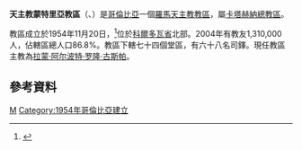 {{Infobox Roman Catholic diocese
|jurisdiction     = 教區
|name            = 蒙特里亞
 |latin= Dioecesis Monteriensis
|image =Escudo de la Diócesis de Montería.svg
|caption = 教區徽章
 |location = [[哥倫比亞|哥倫比亞]]
|territory = [[科爾多瓦省_(哥倫比亞)|科爾多瓦省]]北部
|population = 1,310,000
|rite = [[罗马礼|罗马礼]]
|patron =
|province = 卡塔赫納
|established = 1954年
|cathedral = [[聖葉理諾主教座堂_(蒙特里亞)|聖葉理諾主教座堂]]
|co-cathedral =
|leadership = 主教
|website =
|pope = 
|patriarch=
|metropolitan =
|ordinary = [[拉蒙·阿尔波特·罗隆·古斯帕|拉蒙·阿尔波特·罗隆·古斯帕]]
|coadjutor archbishop =
|coadjutor bishop =
|auxiliary =
|emeritus = }} 

'''天主教蒙特里亞教區'''（{{lang-la|Dioecesis Monteriensis}}、{{lang-es|Diócesis de Montería}}）是[[哥倫比亞|哥倫比亞]]一個[[羅馬天主教|羅馬天主教]][[教區|教區]]，屬[[天主教卡塔赫納總教區|卡塔赫納總教區]]。

教區成立於1954年11月20日，<ref>{{cite journal
|journal=[[宗座公報|宗座公報]]
|publisher=梵蒂岡出版社
|date=1955年
|volume=47
|title=''Quoniam Christus''
|page=171
|url=http://www.vatican.va/archive/aas/documents/AAS%2047%20%5B1955%5D%20-%20ocr.pdf
|access-date=2013-06-28
|archive-date=2020-02-02
|archive-url=https://web.archive.org/web/20200202032807/http://www.vatican.va/archive/aas/documents/AAS%2047%20%5B1955%5D%20-%20ocr.pdf
|dead-url=no
}}</ref>位於[[科爾多瓦省_(哥倫比亞)|科爾多瓦省]]北部。2004年有教友1,310,000人，佔轄區總人口86.8%。教區下轄七十四個堂區，有六十八名司鐸。現任教區主教為[[拉蒙·阿尔波特·罗隆·古斯帕|拉蒙·阿尔波特·罗隆·古斯帕]]。

==參考資料==
{{reflist}}

{{哥倫比亞天主教教區}}
[[Category:哥倫比亞天主教教區|M]]
[[Category:1954年哥倫比亞建立|Category:1954年哥倫比亞建立]]